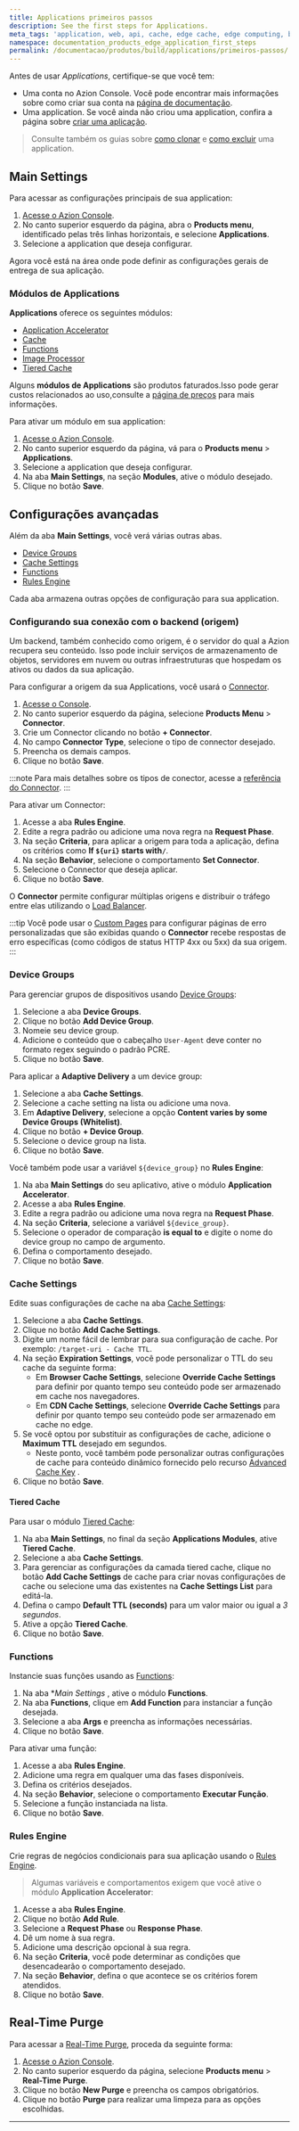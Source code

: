 ```yaml
---
title: Applications primeiros passos
description: See the first steps for Applications.
meta_tags: 'application, web, api, cache, edge cache, edge computing, build'
namespace: documentation_products_edge_application_first_steps
permalink: /documentacao/produtos/build/applications/primeiros-passos/
---
```


Antes de usar *Applications*, certifique-se que você tem:

- Uma conta no Azion Console. Você pode encontrar mais informações sobre como criar sua conta na [página de documentação](/pt-br/documentacao/produtos/contas/criar-uma-conta/).
- Uma application. Se você ainda não criou uma application, confira a página sobre [criar uma aplicação](/pt-br/documentacao/produtos/guias/build/criar-uma-aplicacao/).

> Consulte também os guias sobre [como clonar](/pt-br/documentacao/produtos/guias/clonar-applications/) e [como excluir](/pt-br/documentacao/produtos/guias/excluir-applications/) uma application.

## Main Settings

Para acessar as configurações principais de sua application:

1. [Acesse o Azion Console](https://console.azion.com).
2. No canto superior esquerdo da página, abra o **Products menu**, identificado pelas três linhas horizontais, e selecione **Applications**.
3. Selecione a application que deseja configurar.

Agora você está na área onde pode definir as configurações gerais de entrega de sua aplicação.

### Módulos de Applications

**Applications** oferece os seguintes módulos:

- [Application Accelerator](/pt-br/documentacao/produtos/build/applications/application-accelerator/)
- [Cache](/pt-br/documentacao/produtos/build/applications/cache/)
- [Functions](/pt-br/documentacao/produtos/build/applications/functions/)
- [Image Processor](/pt-br/documentacao/produtos/build/applications/image-processor/)
- [Tiered Cache](/pt-br/documentacao/produtos/build/applications/tiered-cache/)

Alguns **módulos de Applications** são produtos faturados.Isso pode gerar custos relacionados ao uso,consulte a [página de preços](/pt-br/documentacao/produtos/precos/) para mais informações.

Para ativar um módulo em sua application:

1. [Acesse o Azion Console](https://console.azion.com).
2. No canto superior esquerdo da página, vá para o **Products menu** > **Applications**.
3. Selecione a application que deseja configurar.
4. Na aba **Main Settings**, na seção **Modules**, ative o módulo desejado.
5. Clique no botão **Save**.

## Configurações avançadas

Além da aba **Main Settings**, você verá várias outras abas.

- [Device Groups](/pt-br/documentacao/produtos/build/applications/device-groups/)
- [Cache Settings](/pt-br/documentacao/produtos/build/applications/cache-settings/)
- [Functions](/pt-br/documentacao/produtos/build/applications/functions-instances/)
- [Rules Engine](/pt-br/documentacao/produtos/build/applications/rules-engine/)

Cada aba armazena outras opções de configuração para sua application.

### Configurando sua conexão com o backend (origem)

Um backend, também conhecido como origem, é o servidor do qual a Azion recupera seu conteúdo. Isso pode incluir serviços de armazenamento de objetos, servidores em nuvem ou outras infraestruturas que hospedam os ativos ou dados da sua aplicação.

Para configurar a origem da sua Applications, você usará o [Connector](/pt-br/documentacao/produtos/secure/edge-connector/).

1. [Acesse o Console](https://console.azion.com).
2. No canto superior esquerdo da página, selecione **Products Menu** > **Connector**.
3. Crie um Connector clicando no botão **\+ Connector**.
4. No campo **Connector Type**, selecione o tipo de connector desejado.
5. Preencha os demais campos.
6. Clique no botão **Save**.

:::note
Para mais detalhes sobre os tipos de conector, acesse a [referência do Connector](/pt-br/documentacao/produtos/secure/edge-connector/).
:::

Para ativar um Connector:

1. Acesse a aba **Rules Engine**.
2. Edite a regra padrão ou adicione uma nova regra na **Request Phase**.
3. Na seção **Criteria**, para aplicar a origem para toda a aplicação, defina os critérios como **If `${uri}` starts with`/`**.
4. Na seção **Behavior**, selecione o comportamento **Set Connector**.
5. Selecione o Connector que deseja aplicar.
6. Clique no botão **Save**.

O **Connector** permite configurar múltiplas origens e distribuir o tráfego entre elas utilizando o [Load Balancer](/pt-br/documentacao/produtos/secure/edge-connector/load-balancer/).

:::tip
Você pode usar o [Custom Pages](/pt-br/documentacao/produtos/secure/custom-pages/) para configurar páginas de erro personalizadas que são exibidas quando o **Connector** recebe respostas de erro específicas (como códigos de status HTTP 4xx ou 5xx) da sua origem.
:::

### Device Groups

Para gerenciar grupos de dispositivos usando [Device Groups](/pt-br/documentacao/produtos/build/applications/device-groups/):

1. Selecione a aba **Device Groups**.
2. Clique no botão **Add Device Group**.
3. Nomeie seu device group.
4. Adicione o conteúdo que o cabeçalho `User-Agent` deve conter no formato regex seguindo o padrão PCRE.
5. Clique no botão **Save**.

Para aplicar a **Adaptive Delivery** a um device group:

1. Selecione a aba **Cache Settings**.
2. Selecione a cache setting na lista ou adicione uma nova.
3. Em **Adaptive Delivery**, selecione a opção **Content varies by some Device Groups (Whitelist)**.
4. Clique no botão **+ Device Group**.
5. Selecione o device group na lista.
6. Clique no botão **Save**.

Você também pode usar a variável `${device_group}` no **Rules Engine**:

1. Na aba **Main Settings** do seu aplicativo, ative o módulo **Application Accelerator**.
2. Acesse a aba **Rules Engine**.
3. Edite a regra padrão ou adicione uma nova regra na **Request Phase**.
4. Na seção **Criteria**, selecione a variável `${device_group}`.
5. Selecione o operador de comparação **is equal to** e digite o nome do device group no campo de argumento.
6. Defina o comportamento desejado.
7. Clique no botão **Save**.

### Cache Settings

Edite suas configurações de cache na aba [Cache Settings](/pt-br/documentacao/produtos/build/applications/cache/):

1. Selecione a aba **Cache Settings**.
2. Clique no botão **Add Cache Settings**.
3. Digite um nome fácil de lembrar para sua configuração de cache. Por exemplo: `/target-uri - Cache TTL`.
4. Na seção **Expiration Settings**, você pode personalizar o TTL do seu cache da seguinte forma:
   - Em **Browser Cache Settings**, selecione **Override Cache Settings** para definir por quanto tempo seu conteúdo pode ser armazenado em cache nos navegadores.
   - Em **CDN Cache Settings**, selecione **Override Cache Settings** para definir por quanto tempo seu conteúdo pode ser armazenado em cache no edge.
5. Se você optou por substituir as configurações de cache, adicione o **Maximum TTL** desejado em segundos.
   - Neste ponto, você também pode personalizar outras configurações de cache para conteúdo dinâmico fornecido pelo recurso [Advanced Cache Key](/pt-br/documentacao/produtos/build/applications/cache-settings/#advanced-cache-key) .
6. Clique no botão **Save**.

#### Tiered Cache

Para usar o módulo [Tiered Cache](/pt-br/documentacao/produtos/build/applications/cache/tiered-cache/):

1. Na aba **Main Settings**, no final da seção **Applications Modules**, ative **Tiered Cache**.
2. Selecione a aba **Cache Settings**.
3. Para gerenciar as configurações da camada tiered cache, clique no botão **Add Cache Settings** de cache para criar novas configurações de cache ou selecione uma das existentes na **Cache Settings List** para editá-la.
4. Defina o campo **Default TTL (seconds)** para um valor maior ou igual a *3 segundos*.
5. Ative a opção **Tiered Cache**.
6. Clique no botão **Save**.

### Functions

Instancie suas funções usando as [Functions](/pt-br/documentacao/produtos/build/applications/functions-instances/):

1. Na aba **Main Settings* , ative o módulo **Functions**.
2. Na aba **Functions**, clique em **Add Function** para instanciar a função desejada.
3. Selecione a aba **Args** e preencha as informações necessárias.
4. Clique no botão **Save**.

Para ativar uma função:

1. Acesse a aba **Rules Engine**.
2. Adicione uma regra em qualquer uma das fases disponíveis.
3. Defina os critérios desejados.
4. Na seção **Behavior**, selecione o comportamento **Executar Função**.
5. Selecione a função instanciada na lista.
6. Clique no botão **Save**.

### Rules Engine

Crie regras de negócios condicionais para sua aplicação usando o [Rules Engine](/pt-br/documentacao/produtos/build/applications/rules-engine/).

> Algumas variáveis e comportamentos exigem que você ative o módulo **Application Accelerator**:

1. Acesse a aba **Rules Engine**.
2. Clique no botão **Add Rule**.
3. Selecione a **Request Phase** ou **Response Phase**.
4. Dê um nome à sua regra.
5. Adicione uma descrição opcional à sua regra.
6. Na seção **Criteria**, você pode determinar as condições que desencadearão o comportamento desejado.
7. Na seção **Behavior**, defina o que acontece se os critérios forem atendidos.
8. Clique no botão **Save**.

## Real-Time Purge

Para acessar a [Real-Time Purge](/pt-br/documentacao/produtos/build/applications/real-time-purge/), proceda da seguinte forma:

1. [Acesse o Azion Console](https://console.azion.com).
2. No canto superior esquerdo da página, selecione **Products menu** > **Real-Time Purge**.
3. Clique no botão **New Purge** e preencha os campos obrigatórios.
4. Clique no botão **Purge** para realizar uma limpeza para as opções escolhidas.



---

